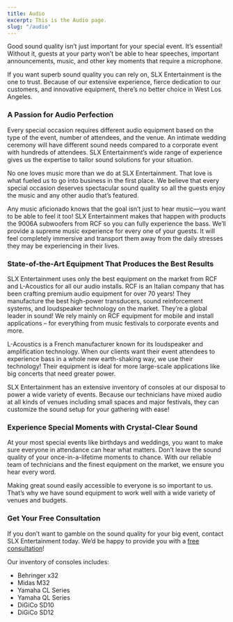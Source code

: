 ```yaml
---
title: Audio
excerpt: This is the Audio page.
slug: "/audio"
---
```


<Block src="inner-hero" heading="Perfect Audio Production" image="url('https://res.cloudinary.com/slxent/image/upload/v1605219464/Portfolio/audio-bg_yr7kqr.webp')" image="url('https://res.cloudinary.com/slxent/image/upload/v1605219465/Portfolio/audio-bg_xcvmit.jpg')" />


<Section py="8|12|16|24">
<Container width="90vw|70vw|50vw">

Good sound quality isn’t just important for your special event. It’s essential! Without it, guests at your party won’t be able to hear speeches, important announcements, music, and other key moments that require a microphone. 

If you want superb sound quality you can rely on, SLX Entertainment is the one to trust. Because of our extensive experience, fierce dedication to our customers, and innovative equipment, there’s no better choice in West Los Angeles.

### A Passion for Audio Perfection
Every special occasion requires different audio equipment based on the type of the event, number of attendees, and the venue. An intimate wedding ceremony will have different sound needs compared to a corporate event with hundreds of attendees. SLX Entertainment’s wide range of experience gives us the expertise to tailor sound solutions for your situation.

No one loves music more than we do at SLX Entertainment. That love is what fueled us to go into business in the first place. We believe that every special occasion deserves spectacular sound quality so all the guests enjoy the music and any other audio that’s featured.

Any music aficionado knows that the goal isn’t just to hear music—you want to be able to feel it too! SLX Entertainment makes that happen with products the 9006A subwoofers from RCF so you can fully experience the bass. We’ll provide a supreme music experience for every one of your guests. It will feel completely immersive and transport them away from the daily stresses they may be experiencing in their lives.

### State-of-the-Art Equipment That Produces the Best Results 
SLX Entertainment uses only the best equipment on the market from RCF and L-Acoustics for all our audio installs. RCF is an Italian company that has been crafting premium audio equipment for over 70 years! They manufacture the best high-power transducers, sound reinforcement systems, and loudspeaker technology on the market. They’re a global leader in sound! We rely mainly on RCF equipment for mobile and install applications –  for everything from music festivals to corporate events and more. 

L-Acoustics is a French manufacturer known for its loudspeaker and amplification technology. When our clients want their event attendees to experience bass in a whole new earth-shaking way, we use their technology! Their equipment is ideal for more large-scale applications like big concerts that need greater power. 

SLX Entertainment has an extensive inventory of consoles at our disposal to power a wide variety of events. Because our technicians have mixed audio at all kinds of venues including small spaces and major festivals, they can customize the sound setup for your gathering with ease!

### Experience Special Moments with Crystal-Clear Sound
At your most special events like birthdays and weddings, you want to make sure everyone in attendance can hear what matters. Don’t leave the sound quality of your once-in-a-lifetime moments to chance. With our reliable team of technicians and the finest equipment on the market, we ensure you hear every word. 

Making great sound easily accessible to everyone is so important to us. That’s why we have sound equipment to work well with a wide variety of venues and budgets. 

### Get Your Free Consultation
If you don’t want to gamble on the sound quality for your big event, contact SLX Entertainment today. We’d be happy to provide you with a <a href="/contact">free consultation</a>!

<Div>
    <P>Our inventory of consoles includes:</P>
    <Ul>
    <Li>Behringer x32</Li>
    <Li>Midas M32</Li>
    <Li>Yamaha CL Series</Li>
    <Li>Yamaha QL Series</Li>
    <Li>DiGiCo SD10</Li>
    <Li>DiGiCo SD12</Li>
    </Ul>
</Div>
</Container>
</Section>

